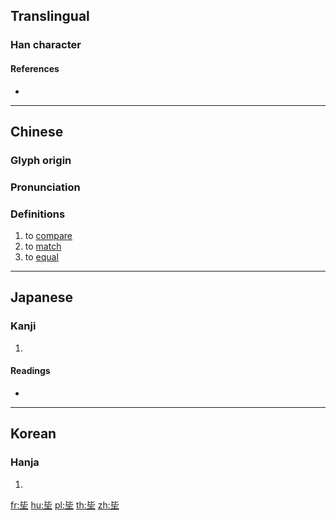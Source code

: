 ==Translingual==

===Han character===
{{Han char|rn=32|rad=土|as=04|sn=7|four=21104|canj=PPG|ids=⿱比土}}

====References====
* {{Han ref|kx=0226.020|dkj=04933|dj=0461.010|hdz=10422.080|uh=5752|ud=22354|bh=CAAF|bd=51887}}

----

==Chinese==
{{zh-forms}}

===Glyph origin===
{{Han etym}}

===Pronunciation===
{{zh-pron
|m=bì
|c=bai6,bei2
|mc=y
|oc=y
|ma=
|cat=v
}}

===Definitions===
{{zh-hanzi}}

# to [[compare]]
# to [[match]]
# to [[equal]]

----

==Japanese==

===Kanji===
{{ja-kanji|grade=|rs=土04}}

# {{defn|lang=ja|sort=土04}}

====Readings====
* {{ja-readings|on=[[ひ]] (hi), [[び]] (bi)|kun=[[きじはし]] (kijihashi)}}

----

==Korean==

===Hanja===
{{ko-hanja|hangeul=비|rv=bi|mr=pi}}

# {{defn|lang=ko|sort=土04}}

[[fr:坒]]
[[hu:坒]]
[[pl:坒]]
[[th:坒]]
[[zh:坒]]